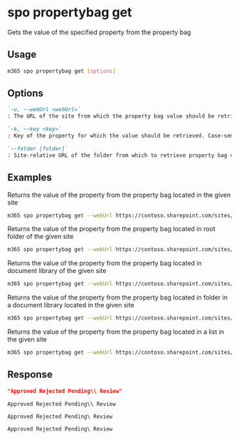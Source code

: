 
# spo propertybag get

Gets the value of the specified property from the property bag

## Usage

```sh
m365 spo propertybag get [options]
```

## Options

```md definition-list
`-u, --webUrl <webUrl>`
: The URL of the site from which the property bag value should be retrieved.

`-k, --key <key>`
: Key of the property for which the value should be retrieved. Case-sensitive.

`--folder [folder]`
: Site-relative URL of the folder from which to retrieve property bag value. Case-sensitive.
```

<Global />

## Examples

Returns the value of the property from the property bag located in the given site

```sh
m365 spo propertybag get --webUrl https://contoso.sharepoint.com/sites/test --key key1
```

Returns the value of the property from the property bag located in root folder of the given site

```sh
m365 spo propertybag get --webUrl https://contoso.sharepoint.com/sites/test --key key1 --folder /
```

Returns the value of the property from the property bag located in document library of the given site

```sh
m365 spo propertybag get --webUrl https://contoso.sharepoint.com/sites/test --key key1 --folder '/Shared Documents'
```

Returns the value of the property from the property bag located in folder in a document library located in the given site

```sh
m365 spo propertybag get --webUrl https://contoso.sharepoint.com/sites/test --key key1 --folder '/Shared Documents/MyFolder'
```

Returns the value of the property from the property bag located in a list in the given site

```sh
m365 spo propertybag get --webUrl https://contoso.sharepoint.com/sites/test --key key1 --folder /Lists/MyList
```

## Response

<Tabs>
  <TabItem value="JSON">

  ```json
  "Approved Rejected Pending\\ Review"
  ```

  </TabItem>
  <TabItem value="Text">

  ```text
  Approved Rejected Pending\\ Review
  ```

  </TabItem>
  <TabItem value="CSV">

  ```csv
  Approved Rejected Pending\ Review
  ```

  </TabItem>
  <TabItem value="Markdown">

  ```md
  Approved Rejected Pending\ Review
  ```

  </TabItem>
</Tabs>

